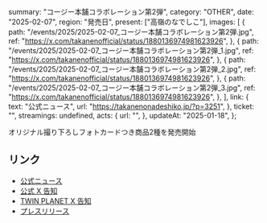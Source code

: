   summary: "コージー本舗コラボレーション第2弾",
  category: "OTHER",
  date: "2025-02-07",
  region: "発売日",
  present: ["高嶺のなでしこ"],
  images: [
    {
      path: "/events/2025/2025-02-07_コージー本舗コラボレーション第2弾.jpg",
      ref: "https://x.com/takanenofficial/status/1880136974981623926",
    },
    {
      path: "/events/2025/2025-02-07_コージー本舗コラボレーション第2弾_1.jpg",
      ref: "https://x.com/takanenofficial/status/1880136974981623926",
    },
    {
      path: "/events/2025/2025-02-07_コージー本舗コラボレーション第2弾_2.jpg",
      ref: "https://x.com/takanenofficial/status/1880136974981623926",
    },
    {
      path: "/events/2025/2025-02-07_コージー本舗コラボレーション第2弾_3.jpg",
      ref: "https://x.com/takanenofficial/status/1880136974981623926",
    },
  ],
  link: {
    text: "公式ニュース",
    url: "https://takanenonadeshiko.jp/?p=3251",
  },
  ticket: "",
  streamings: undefined,
  acts: {
    url: "",
  },
  updateAt: "2025-01-18",
};

オリジナル撮り下ろしフォトカードつき商品2種を発売開始

## リンク

- [公式ニュース](https://takanenonadeshiko.jp/?p=3251)
- [公式 X 告知](https://x.com/takanenofficial/status/1880136974981623926)
- [TWIN PLANET X 告知](https://x.com/TP_official_/status/1880132995803492469)
- [プレスリリース](https://prtimes.jp/main/html/rd/p/000000706.000025517.html)
